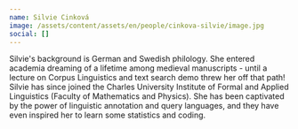 ```yaml
---
name: Silvie Cinková
image: /assets/content/assets/en/people/cinkova-silvie/image.jpg
social: []
---
```

Silvie's background is German and Swedish philology. She entered academia dreaming of a lifetime among medieval manuscripts - until a lecture on Corpus Linguistics and text search demo threw her off that path! Silvie has since joined the Charles University Institute of Formal and Applied Linguistics (Faculty of Mathematics and Physics). She has been captivated by the power of linguistic annotation and query languages, and they have even inspired her to learn some statistics and coding.